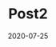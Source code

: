 ---
title: Post2
slug: post-2
date: 2020-07-25
image: computer.png
content: content Lorem ipsum ksdokosdk k osdk odks 
---